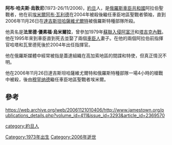 '''阿布·哈夫斯·烏敦尼'''(1973-26/11/2006)，[[約旦|約旦]]人，是[[俄羅斯|俄羅斯]][[車臣共和國|車臣共和國]]阿拉伯聖戰者，他在前[[埃米爾|埃米爾]][[阿布·瓦利德|阿布·瓦利德]]在2004年被殺後繼任車臣地區聖戰者領袖，直到2006年11月26日在[[達吉斯坦|達吉斯坦]][[哈薩維尤爾特|哈薩維尤爾特]]被俄羅斯特種部隊所殺。

他真名是'''法里德·優素福·烏米爾拉'''，曾參加1979年[[蘇聯入侵阿富汗|蘇聯入侵阿富汗]]和[[塔吉克內戰|塔吉克內戰]]。他在1995年來到車臣直到死去並娶了兩個[[車臣人|車臣人]]妻子。在他的兩個阿拉伯前指揮官哈塔和瓦里德死後於2004年出任指揮官。

他在俄羅斯媒體中經常被指是蓋達組織在高加索地區的間諜和特使，但真正情況不明。

他在2006年11月26日達吉斯坦哈薩維尤爾特和俄羅斯特種部隊一場4小時的槍戰中被殺，後由[[穆罕纳德|穆罕纳德]]繼任車臣地區聖戰者埃米爾。

==參考==
https://web.archive.org/web/20061121010406/http://www.jamestown.org/publications_details.php?volume_id=411&issue_id=3293&article_id=2369570

[[category:約旦人|category:約旦人]]
[[Category:1973年出生|Category:1973年出生]]
[[Category:2006年逝世|Category:2006年逝世]]
